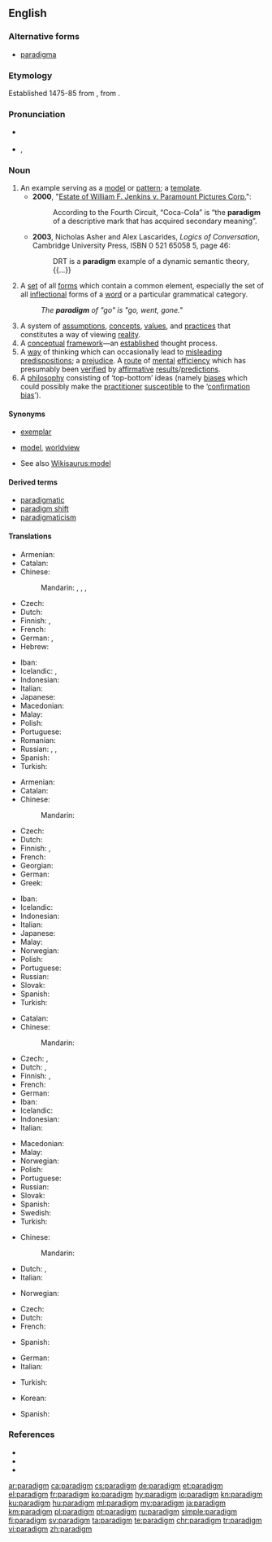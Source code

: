 {{was wotd|2006|June|13}}
==English==

===Alternative forms===
* [[paradigma]] {{qualifier|archaic}}

===Etymology===
{{PIE root|en|deyḱ}}
Established 1475-85 from {{etyl|LL.|en}} {{m|la|paradīgma}}, from {{etyl|grc|en}} {{m|grc|παράδειγμα||pattern}}.

===Pronunciation===
* {{a|UK}} {{IPA|/ˈpæɹ.ə.daɪm/|lang=en}}
* {{a|US}} {{enPR|ˈpär.ə.dīm}}, {{IPA|/ˈpæɹ.ə.daɪm/|/ˈpɛɹ.ə.daɪm/|lang=en}}
*: {{a|Mary-marry-merry}} {{audio|en-us-paradigm.ogg|Audio (US)|lang=en}}

===Noun===
{{en-noun}}

# An example serving as a [[model]] or [[pattern]]; a [[template]].
#* '''2000''', "[[s:Estate of William F. Jenkins v. Paramount Pictures Corp.|Estate of William F. Jenkins v. Paramount Pictures Corp.]]":
#*: According to the Fourth Circuit, “Coca-Cola” is “the '''paradigm''' of a descriptive mark that has acquired secondary meaning”.
#* '''2003''', Nicholas Asher and Alex Lascarides, ''Logics of Conversation'', Cambridge University Press, ISBN 0 521 65058 5, page 46:
#*: DRT is a '''paradigm''' example of a dynamic semantic theory, {{...}}
# {{label|en|linguistics}} A [[set]] of all [[form]]s which contain a common element, especially the set of all [[inflection]]al forms of a [[word]] or a particular grammatical category.
#: ''The '''paradigm''' of "go" is "go, went, gone."''
# A system of [[assumption]]s, [[concept]]s, [[value]]s, and [[practice]]s that constitutes a way of viewing [[reality]].
# A [[conceptual]] [[framework]]—an [[establish]]ed thought process.
# A [[way]] of thinking which can occasionally lead to [[misleading]] [[predisposition]]s; a [[prejudice]]. A [[route]] of [[mental]] [[efficiency]] which has presumably been [[verify|verified]] by [[affirmative]] [[result]]s/[[prediction]]s.
# A [[philosophy]] consisting of ‘top-bottom’ ideas (namely [[bias]]es which could possibly make the [[practitioner]] [[susceptible]] to the ‘[[confirmation bias]]’).

{{rfex}}

====Synonyms====
* {{sense|example}} [[exemplar]]
* {{sense|way of viewing reality}} [[model]], [[worldview]]
* See also [[Wikisaurus:model]]

====Derived terms====
* [[paradigmatic]]
* [[paradigm shift]]
* [[paradigmaticism]]

====Translations====
{{trans-top|example serving as a model or pattern}}
* Armenian: {{t+|hy|հարացույց}}
* Catalan: {{t+|ca|paradigma|m}}
* Chinese:
*: Mandarin: {{t+|cmn|範例|sc=Hani}}, {{t+|cmn|范例|tr=fànlì|sc=Hani}}, {{t+|cmn|模範|sc=Hani}}, {{t+|cmn|模范|tr=mófàn|sc=Hani}}
* Czech: {{t+|cs|paradigma|n}}
* Dutch: {{t+|nl|paradigma|n}}
* Finnish: {{t+|fi|paradigma}}, {{t|fi|ajatusmalli}}
* French: {{t+|fr|paradigme|m}}
* German: {{t+|de|Beispiel|n}}, {{t+|de|Musterbeispiel|n}}
* Hebrew: {{t|he|פאראדיגמה|f|tr=paradigma}}
{{trans-mid}}
* Iban: {{t|iba|paradigma}}
* Icelandic: {{t+|is|fyrirmynd|f}}, {{t|is|viðmið|n}}
* Indonesian: {{t+|id|paradigma}}
* Italian: {{t+|it|paradigma|m}}
* Japanese: {{t+|ja|模範|tr=もはん, mohan}}
* Macedonian: {{t|mk|парадигма|f|tr=paradígma}}
* Malay: {{t|ms|paradigma}}
* Polish: {{t+|pl|paradygmat|m}}
* Portuguese: {{t+|pt|paradigma|m}}
* Romanian: {{t+|ro|paradigmă|f}}
* Russian: {{t+|ru|паради́гма|f}}, {{t+|ru|образе́ц|m}}, {{t+|ru|приме́р|m}}
* Spanish: {{t+|es|paradigma}}
* Turkish: {{t+|tr|paradigma}}
{{trans-bottom}}

{{trans-top|linguistics: all forms which contain a common element}}
* Armenian: {{t+|hy|հարացույց}}
* Catalan: {{t+|ca|paradigma|m}}
* Chinese:
*: Mandarin: {{t|cmn|词形变化表|sc=Hani}}
* Czech: {{t|cs|vzor|m}}
* Dutch: {{t+|nl|paradigma|n}}
* Finnish: {{t+|fi|paradigma}}, {{t|fi|muotosarja}}
* French: {{t+|fr|paradigme|m}}
* Georgian: {{t+|ka|პარადიგმა}}
* German: {{t+|de|Paradigma|n}}
* Greek: {{t+|el|παράδειγμα|n}}
{{trans-mid}}
* Iban: {{t|iba|paradigma}}
* Icelandic: {{t+|is|beygingardæmi|n}}
* Indonesian: {{t+|id|paradigma}}
* Italian: {{t+|it|paradigma}}
* Japanese: {{t|ja|変化表|tr=へんかひょう, henkahyō}}
* Malay: {{t|ms|paradigma}}
* Norwegian: {{t+|no|paradigme|n}}
* Polish: {{t+|pl|paradygmat|m}}
* Portuguese: {{t+|pt|paradigma|m}}
* Russian: {{t+|ru|паради́гма|f}}
* Slovak: {{t|sk|vzor|m}}
* Spanish: {{t+|es|paradigma}}
* Turkish: {{t+|tr|paradigma}}
{{trans-bottom}}

{{trans-top|way of viewing reality}}
* Catalan: {{t+|ca|paradigma|m}}
* Chinese:
*: Mandarin: {{t-needed|cmn}}
* Czech: {{t+|cs|paradigma|n}}, {{t|cs|pojetí|n}}
* Dutch: {{t+|nl|paradigma|n}}, {{t|nl|denkkader|n}}
* Finnish: {{t+|fi|paradigma}}, {{t|fi|maailmankatsomus}}
* French: {{t+|fr|paradigme|m}}
* German: {{t+|de|Paradigma|n}}
* Iban: {{t|iba|paradigma}}
* Icelandic: {{t+|is|hugarfar|n}}
* Indonesian: {{t+|id|paradigma}}
* Italian: {{t+|it|paradigma|m}}
{{trans-mid}}
* Macedonian: {{t|mk|парадигма|f|tr=paradígma}}
* Malay: {{t|ms|paradigma}}
* Norwegian: {{t+|no|paradigme|n}}
* Polish: {{t+|pl|paradygmat|m}}
* Portuguese: {{t+|pt|paradigma|m}}
* Russian: {{t+|ru|паради́гма|f}}
* Slovak: {{t|sk|paradigma|f}}
* Spanish: {{t+|es|paradigma}}
* Swedish: {{t+|sv|paradigm|n}}
* Turkish: {{t+|tr|paradigma}}
{{trans-bottom}}

{{trans-top|conceptual framework}}
* Chinese:
*: Mandarin: {{t+|cmn|模式|tr=móshì|sc=Hani}}
* Dutch: {{t+|nl|paradigma|n}}, {{t|nl|denkkader|n}}
* Italian: {{t+|it|paradigma|m}}
{{trans-mid}}
* Norwegian: {{t+|no|paradigme|n}}
{{trans-bottom}}

{{trans-top|prejudice}}
* Czech: {{t+|cs|předsudek|m}}
* Dutch: {{t+|nl|vooroordeel|n}}
* French: {{t+|fr|préjudice}}
{{trans-mid}}
* Spanish: {{t+|es|prejuicio|m}}
{{trans-bottom}}

{{trans-top|philosophy consisting of ‘top-bottom’ ideas}}
* German: {{t+|de|Paradigma|n}}
* Italian: {{t+|it|paradigma|m}}
{{trans-mid}}
* Turkish: {{t+|tr|paradigma}}
{{trans-bottom}}

{{checktrans-top}}
* Korean: {{t-check|ko|패러다임}}
{{trans-mid}}
* Spanish: {{t+check|es|paradigma|m}}
{{trans-bottom}}

===References===
* {{R:American Heritage 2000|paradigm}}
* {{R:Dictionary.com|paradigm}}
* {{R:WordNet 2003|paradigm}}

[[ar:paradigm]]
[[ca:paradigm]]
[[cs:paradigm]]
[[de:paradigm]]
[[et:paradigm]]
[[el:paradigm]]
[[fr:paradigm]]
[[ko:paradigm]]
[[hy:paradigm]]
[[io:paradigm]]
[[kn:paradigm]]
[[ku:paradigm]]
[[hu:paradigm]]
[[ml:paradigm]]
[[my:paradigm]]
[[ja:paradigm]]
[[km:paradigm]]
[[pl:paradigm]]
[[pt:paradigm]]
[[ru:paradigm]]
[[simple:paradigm]]
[[fi:paradigm]]
[[sv:paradigm]]
[[ta:paradigm]]
[[te:paradigm]]
[[chr:paradigm]]
[[tr:paradigm]]
[[vi:paradigm]]
[[zh:paradigm]]